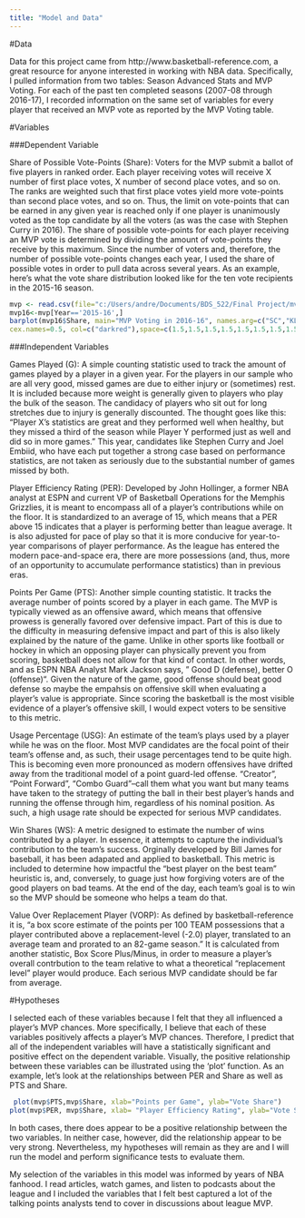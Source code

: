 ---
title: "Model and Data"
---

#Data

Data for this project came from http://www.basketball-reference.com, a great resource for anyone interested in working with NBA data. Specifically, I pulled information from two tables: Season Advanced Stats and MVP Voting. For each of the past ten completed seasons (2007-08 through 2016-17), I recorded information on the same set of variables for every player that received an MVP vote as reported by the MVP Voting table.


#Variables

###Dependent Variable

Share of Possible Vote-Points (Share): Voters for the MVP submit a ballot of five players in ranked order. Each player receiving votes will receive X number of first place votes, X number of second place votes, and so on. The ranks are weighted such that first place votes yield more vote-points than second place votes, and so on. Thus, the limit on vote-points that can be earned in any given year is reached only if one player is unanimously voted as the top candidate by all the voters (as was the case with Stephen Curry in 2016). 
The share of possible vote-points for each player receiving an MVP vote is determined by dividing the amount of vote-points they receive by this maximum. Since the number of voters and, therefore, the number of possible vote-points changes each year, I used the share of possible votes in order to pull data across several years. As an example, here's what the vote share distribution looked like for the ten vote recipients in the 2015-16 season.

```{r, echo=FALSE}
mvp <- read.csv(file="c:/Users/andre/Documents/BDS_522/Final Project/mvp voting final.csv")
mvp16<-mvp[Year=='2015-16',]
barplot(mvp16$Share, main="MVP Voting in 2016-16", names.arg=c("SC","KL","LJ","RW","KD","CP", "DG" , "DL" , "JH", "KL"), ylab=" Vote Share", xlab="Candidates",  
cex.names=0.5, col=c("darkred"),space=c(1.5,1.5,1.5,1.5,1.5,1.5,1.5,1.5,1.5,1.5))
```

###Independent Variables

Games Played (G): A simple counting statistic used to track the amount of games played by a player in a given year. For the players in our sample who are all very good, missed games are due to either injury or (sometimes) rest. It is included because more weight is generally given to players who play the bulk of the season. The candidacy of players who sit out for long stretches due to injury is generally discounted. The thought goes like this: "Player X's statistics are great and they performed well when healthy, but they missed a third of the season while Player Y performed just as well and did so in more games." This year, candidates like Stephen Curry and Joel Embiid, who have each put together a strong case based on performance statistics, are not taken as seriously due to the substantial number of games missed by both.


Player Efficiency Rating (PER): Developed by John Hollinger, a former NBA analyst at ESPN and current VP of Basketball Operations for the Memphis Grizzlies, it is meant to encompass all of a player's contributions while on the floor. It is standardized to an average of 15, which means that a PER above 15 indicates that a player is performing better than league average. It is also adjusted for pace of play so that it is more conducive for year-to-year comparisons of player performance. As the league has entered the modern pace-and-space era, there are more possessions (and, thus, more of an opportunity to accumulate performance statistics) than in previous eras.


Points Per Game (PTS): Another simple counting statistic. It tracks the average number of points scored by a player in each game. The MVP is typically viewed as an offensive award, which means that offensive prowess is generally favored over defensive impact. Part of this is due to the difficulty in measuring defensive impact and part of this is also likely explained by the nature of the game. Unlike in other sports like football or hockey in which an opposing player can physically prevent you from scoring, basketball does not allow for that kind of contact. In other words, and as ESPN NBA Analyst Mark Jackson says, " Good D (defense), better O (offense)". Given the nature of the game, good offense should beat good defense so maybe the empahsis on offensive skill when evaluating a player's value is appropriate. Since scoring the basketball is the most visible evidence of a player's offensive skill, I would expect voters to be sensitive to this metric.


Usage Percentage (USG): An estimate of the team's plays used by a player while he was on the floor. Most MVP candidates are the focal point of their team's offense and, as such, their usage percentages tend to be quite high. This is becoming even more pronounced as modern offensives have drifted away from the traditional model of a point guard-led offense. "Creator", "Point Forward", "Combo Guard"--call them what you want but many teams have taken to the strategy of putting the ball in their best player's hands and running the offense through him, regardless of his nominal position. As such, a high usage rate should be expected for serious MVP candidates. 


Win Shares (WS): A metric designed to estimate the number of wins contributed by a player. In essence, it attempts to capture the individual's contribution to the team's success. Orginally developed by Bill James for baseball, it has been adapated and applied to basketball. This metric is included to determine how impactful the "best player on the best team" heuristic is, and, conversely, to guage just how forgiving voters are of the good players on bad teams. At the end of the day, each team's goal is to win so the MVP should be someone who helps a team do that. 


Value Over Replacement Player (VORP): As defined by basketball-reference it is, "a box score estimate of the points per 100 TEAM possessions that a player contributed above a replacement-level (-2.0) player, translated to an average team and prorated to an 82-game season." It is calculated from another statistic, Box Score Plus/Minus, in order to measure a player's overall contrbution to the team relative to what a theoretical "replacement level" player would produce. Each serious MVP candidate should be far from average.


#Hypotheses

I selected each of these variables because I felt that they all influenced a player's MVP chances. More specifically, I believe that each of these variables positively affects a player's MVP chances. Therefore, I predict that all of the independent variables will have a statistically significant and positive effect on the dependent variable. Visually, the positive relationship between these variables can be illustrated using the 'plot' function. As an example, let's look at the relationships between PER and Share as well as PTS and Share.

```{r, echo=FALSE}
 plot(mvp$PTS,mvp$Share, xlab="Points per Game", ylab="Vote Share")
plot(mvp$PER, mvp$Share, xlab= "Player Efficiency Rating", ylab="Vote Share")
```

In both cases, there does appear to be a positive relationship between the two variables. In neither case, however, did the relationship appear to be very strong. Nevertheless, my hypotheses will remain as they are and I will run the model and perform significance tests to evaluate them.

My selection of the variables in this model was informed by years of NBA fanhood. I read articles, watch games, and listen to podcasts about the league and I included the variables that I felt best captured a lot of the talking points analysts tend to cover in discussions about league MVP.